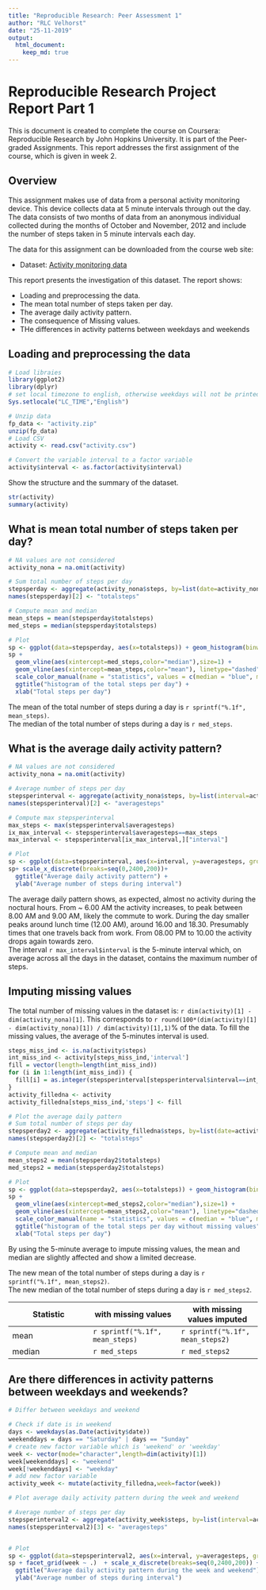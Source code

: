 ```yaml
---
title: "Reproducible Research: Peer Assessment 1"
author: "RLC Velhorst"
date: "25-11-2019"
output: 
  html_document:
    keep_md: true
---
```


# Reproducible Research Project Report Part 1
This is document is created to complete the course on Coursera: Reproducible Research by John Hopkins University. 
It is part of the Peer-graded Assignments. 
This report addresses the first assignment of the course, which is given in week 2.

## Overview
This assignment makes use of data from a personal activity monitoring device. This device collects data at 5 minute intervals through out the day. The data consists of two months of data from an anonymous individual collected during the months of October and November, 2012 and include the number of steps taken in 5 minute intervals each day.

The data for this assignment can be downloaded from the course web site:

* Dataset: [Activity monitoring data](https://d396qusza40orc.cloudfront.net/repdata%2Fdata%2Factivity.zip)

This report presents the investigation of this dataset. The report shows:

* Loading and preprocessing the data.
* The mean total number of steps taken per day.
* The average daily activity pattern.
* The consequence of Missing values.
* THe differences in activity patterns between weekdays and weekends


## Loading and preprocessing the data
```r
# Load libraies
library(ggplot2)
library(dplyr)
# set local timezone to english, otherwise weekdays will not be printed in English
Sys.setlocale("LC_TIME","English")

# Unzip data
fp_data <- "activity.zip"
unzip(fp_data)
# Load CSV
activity <- read.csv("activity.csv")

# Convert the variable interval to a factor variable
activity$interval <- as.factor(activity$interval)

```

Show the structure and the summary of the dataset. 

```r
str(activity)
summary(activity)
```

## What is mean total number of steps taken per day?
```r
# NA values are not considered
activity_nona = na.omit(activity)

# Sum total number of steps per day
stepsperday <- aggregate(activity_nona$steps, by=list(date=activity_nona$date), FUN=sum)
names(stepsperday)[2] <- "totalsteps"

# Compute mean and median
mean_steps = mean(stepsperday$totalsteps)
med_steps = median(stepsperday$totalsteps)

# Plot
sp <- ggplot(data=stepsperday, aes(x=totalsteps)) + geom_histogram(binwidth = 1000)
sp +  
  geom_vline(aes(xintercept=med_steps,color="median"),size=1) + 
  geom_vline(aes(xintercept=mean_steps,color="mean"), linetype="dashed",size=1) + 
  scale_color_manual(name = "statistics", values = c(median = "blue", mean = "red")) + 
  ggtitle("histogram of the total steps per day") + 
  xlab("Total steps per day")
```

The mean of the total number of steps during a day is `r sprintf("%.1f", mean_steps)`.   
The median of the total number of steps during a day is `r med_steps`.   

## What is the average daily activity pattern?
```r
# NA values are not considered
activity_nona = na.omit(activity)

# Average number of steps per day
stepsperinterval <- aggregate(activity_nona$steps, by=list(interval=activity_nona$interval), FUN=mean)
names(stepsperinterval)[2] <- "averagesteps"

# Compute max stepsperinterval
max_steps <- max(stepsperinterval$averagesteps)
ix_max_interval <- stepsperinterval$averagesteps==max_steps
max_interval <- stepsperinterval[ix_max_interval,]["interval"]

# Plot
sp <- ggplot(data=stepsperinterval, aes(x=interval, y=averagesteps, group=1)) + geom_line()
sp+ scale_x_discrete(breaks=seq(0,2400,200))+ 
  ggtitle("Average daily activity pattern") + 
  ylab("Average number of steps during interval")

```

The average daily pattern shows, as expected, almost no activity during the noctural hours. From ~ 6.00 AM the activity increases, to peak between 8.00 AM and 9.00 AM, likely the commute to work. During the day smaller peaks around lunch time (12.00 AM), around 16.00 and 18.30. Presumably times that one travels back from work. From 08.00 PM to 10.00 the activity drops again towards zero.   
The interval `r max_interval$interval` is the 5-minute interval which, on average across all the days in the dataset, contains the maximum number of steps.

## Imputing missing values

The total number of missing values in the dataset is: `r dim(activity)[1] - dim(activity_nona)[1]`. This corresponds to `r round(100*(dim(activity)[1] - dim(activity_nona)[1]) / dim(activity)[1],1)`% of the data. 
To fill the missing values, the average of the 5-minutes interval is used. 

```r
steps_miss_ind <- is.na(activity$steps)
int_miss_ind <- activity[steps_miss_ind,'interval']
fill = vector(length=length(int_miss_ind))
for (i in 1:length(int_miss_ind)) {
  fill[i] = as.integer(stepsperinterval[stepsperinterval$interval==int_miss_ind[i],'averagesteps'])
}
activity_filledna <- activity
activity_filledna[steps_miss_ind,'steps'] <- fill
```


```r
# Plot the average daily pattern
# Sum total number of steps per day
stepsperday2 <- aggregate(activity_filledna$steps, by=list(date=activity_filledna$date), FUN=sum)
names(stepsperday2)[2] <- "totalsteps"

# Compute mean and median
mean_steps2 = mean(stepsperday2$totalsteps)
med_steps2 = median(stepsperday2$totalsteps)

# Plot
sp <- ggplot(data=stepsperday2, aes(x=totalsteps)) + geom_histogram(binwidth = 1000)
sp +  
  geom_vline(aes(xintercept=med_steps2,color="median"),size=1) + 
  geom_vline(aes(xintercept=mean_steps2,color="mean"), linetype="dashed",size=1) + 
  scale_color_manual(name = "statistics", values = c(median = "blue", mean = "red"))+ 
  ggtitle("histogram of the total steps per day without missing values") + 
  xlab("Total steps per day")
```

By using the 5-minute average to impute missing values, the mean and median are slightly affected and show a limited decrease.  

The new mean of the total number of steps during a day is `r sprintf("%.1f", mean_steps2)`.   
The new median of the total number of steps during a day is `r med_steps2`.

Statistic | with missing values | with  missing values imputed
------------- | -------------- | -------------
mean | `r sprintf("%.1f", mean_steps)` | `r sprintf("%.1f", mean_steps2)`
median | `r med_steps` | `r med_steps2`

## Are there differences in activity patterns between weekdays and weekends?


```r
# Differ between weekdays and weekend

# Check if date is in weekend
days <- weekdays(as.Date(activity$date))
weekenddays = days == "Saturday" | days == "Sunday"
# create new factor variable which is 'weekend' or 'weekday'
week <- vector(mode="character",length=dim(activity)[1])
week[weekenddays] <- "weekend"
week[!weekenddays] <- "weekday"
# add new factor variable
activity_week <- mutate(activity_filledna,week=factor(week))
```


```r
# Plot average daily activity pattern during the week and weekend 

# Average number of steps per day
stepsperinterval2 <- aggregate(activity_week$steps, by=list(interval=activity_week$interval, week = activity_week$week), FUN=mean)
names(stepsperinterval2)[3] <- "averagesteps"


# Plot
sp <- ggplot(data=stepsperinterval2, aes(x=interval, y=averagesteps, group=1)) + geom_line()
sp + facet_grid(week ~ .)  + scale_x_discrete(breaks=seq(0,2400,200)) +
  ggtitle("Average daily activity pattern during the week and weekend") + 
  ylab("Average number of steps during interval")

```




